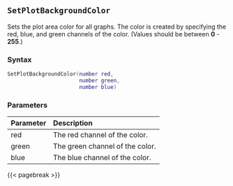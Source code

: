 ## `SetPlotBackgroundColor`

Sets the plot area color for all graphs. The color is created by specifying the red, blue, and green channels of the color.
(Values should be between **0** - **255**.)

### Syntax {-}

``` .lua
SetPlotBackgroundColor(number red,
                       number green,
                       number blue)
```

### Parameters {-}

**Parameter** | **Description**
| :-- | :-- |
red | The red channel of the color.
green | The green channel of the color.
blue | The blue channel of the color.

{{< pagebreak >}}


